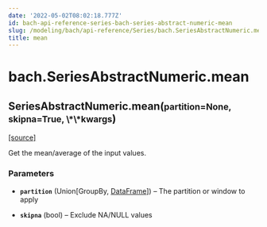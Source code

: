 ```yaml
---
date: '2022-05-02T08:02:18.777Z'
id: bach-api-reference-series-bach-series-abstract-numeric-mean
slug: /modeling/bach/api-reference/Series/bach.SeriesAbstractNumeric.mean/
title: mean
---
```


# bach.SeriesAbstractNumeric.mean

<div class="method">

<h2 class="signature-class"><span class="additional-name">SeriesAbstractNumeric.</span><span class="name">mean(</span><small class="parameter-list"><span class="parameter" id="partition">partition=None</span>, <span class="parameter" id="skipna">skipna=True</span>, <span class="parameter" id="**">\*\*kwargs</span></small>)</h2>


&#8203;<span class="view-source">[[source]](https://github.com/objectiv/objectiv-analytics/blob/main/bach/bach/series/series_numeric.py)</span>

<div class="content">

Get the mean/average of the input values.


### Parameters

* **`partition`** (Union[GroupBy, [DataFrame](/docs/modeling/bach/api-reference/DataFrame/bach.DataFrame/#bach.DataFrame)]) – The partition or window to apply

* **`skipna`** (bool) – Exclude NA/NULL values



</div>

</div>
